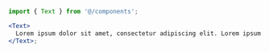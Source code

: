 ```jsx
import { Text } from '@/components';

<Text>
  Lorem ipsum dolor sit amet, consectetur adipiscing elit. Lorem ipsum dolor sit amet, consectetur adipiscing elit.
</Text>;
```
